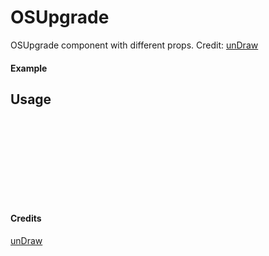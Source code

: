 
<Meta of={OSUpgrade} title="unDraw/OSUpgrade" />

# OSUpgrade

OSUpgrade component with different props.
Credit: [unDraw](https://undraw.co/illustrations)

#### Example

<Canvas of={OSUpgrade.Primary} />

## Usage

```ts
import { OSUpgrade } from "yadl-ui";

const Example = () => {
  return (
      <OSUpgrade />
  );
};

export default Example;
```

#### Credits
[unDraw](https://undraw.co/illustrations)
